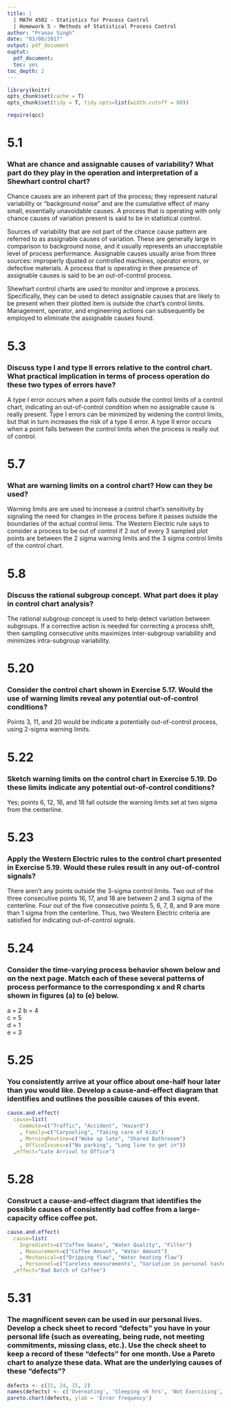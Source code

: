 ```yaml
---
title: |
  | MATH 4502 - Statistics for Process Control
  | Homework 5 - Methods of Statistical Process Control
author: "Pranav Singh"
date: "03/08/2017"
output: pdf_document
ouptut:
  pdf_document:
  toc: yes
toc_depth: 2
---
```


```r
library(knitr)
opts_chunk$set(cache = T)
opts_chunk$set(tidy = T, tidy.opts=list(width.cutoff = 80))

require(qcc)
```

# 5.1
### What are chance and assignable causes of variability? What part do they play in the operation and interpretation of a Shewhart control chart?

Chance causes are an inherent part of the process; they represent natural variability or "background noise" and are the cumulative effect of many small, essentially unavoidable causes. A process that is operating with only chance causes of variation present is said to be in statistical control. 

Sources of variability that are not part of the chance cause pattern are referred to as assignable causes of variation. These are generally large in comparison to background noise, and it usually represents an unacceptable level of process performance. Assignable causes usually arise from three sources: improperly djusted or controlled machines, operator errors, or defective materials. A process that is operating in thee presence of assignable causes is said to be an out-of-control process.

Shewhart control charts are used to monitor and improve a process. Specifically, they can be used to detect assignable causes that are likely to be present when their plotted item is outside the chart's control limits. Management, operator, and engineering actions can subsequently be employed to eliminate the assignable causes found.

# 5.3
### Discuss type I and type II errors relative to the control chart. What practical implication in terms of process operation do these two types of errors have?

A type I error occurs when a point falls outside the control limits of a control chart, indicating an out-of-control condition when no assignable cause is really present. Type I errors can be minimized by widening the control limits, but that in turn increases the risk of a type II error. A type II error occurs when a point falls between the control limits when the process is really out of control.

# 5.7
### What are warning limits on a control chart? How can they be used?

Warning limits are are used to increase a control chart's sensitivity by signaling the need for changes in the process before it passes outside the boundaries of the actual control limis. The Western Electric rule says to consider a process to be out of control if 2 out of every 3 sampled plot points are between the 2 sigma warning limits and the 3 sigma control limits of the control chart.

# 5.8
### Discuss the rational subgroup concept. What part does it play in control chart analysis?

The rational subgroup concept is used to help detect variation between subgroups. If a corrective action is needed for correcting a process shift, then sampling consecutive units maximizes inter-subgroup variability and minimizes intra-subgroup variability.

# 5.20
### Consider the control chart shown in Exercise 5.17. Would the use of warning limits reveal any potential out-of-control conditions?

Points 3, 11, and 20 would be indicate a potentially out-of-control process, using 2-sigma warning limits.

# 5.22
### Sketch warning limits on the control chart in Exercise 5.19. Do these limits indicate any potential out-of-control conditions?

Yes; points 6, 12, 16, and 18 fall outside the warning limits set at two sigma from the centerline.

# 5.23
### Apply the Western Electric rules to the control chart presented in Exercise 5.19. Would these rules result in any out-of-control signals?

There aren't any points outside the 3-sigma control limits. Two out of the three consecutive points 16, 17, and 18 are between 2 and 3 sigma of the centerline. Four out of the five consecutive points 5, 6, 7, 8, and 9 are more than 1 sigma from the centerline. Thus, two Western Electric criteria are satisfied for indicating out-of-control signals.

# 5.24
### Consider the time-varying process behavior shown below and on the next page. Match each of these several patterns of process performance to the corresponding x and R charts shown in figures (a) to (e) below.

a = 2
b = 4  
c = 5  
d = 1  
e = 3

# 5.25
### You consistently arrive at your office about one-half hour later than you would like. Develop a cause-and-effect diagram that identifies and outlines the possible causes of this event.
```r
cause.and.effect(
  cause=list(
    Commute=c("Traffic", "Accident", "Hazard")
    , Family=c("Carpooling", "Taking care of kids")
    , MorningRoutine=c("Woke up late", "Shared Bathrooom")
    , OfficeIssues=c("No parking", "Long line to get in"))
  ,effect="Late Arrival to Office")
```


# 5.28
### Construct a cause-and-effect diagram that identifies the possible causes of consistently bad coffee from a large-capacity office coffee pot.
```r
cause.and.effect(
  cause=list(
    Ingredients=c("Coffee beans", "Water Quality", "Filter")
    , Measurement=c("Coffee Amount", "Water Amount")
    , Mechanical=c("Dripping flaw", "Water heating flaw")
    , Personnel=c("Careless measurements", "Variation in personal tastes"))
  ,effect="Bad Batch of Coffee")
```

# 5.31
### The magnificent seven can be used in our personal lives. Develop a check sheet to record “defects” you have in your personal life (such as overeating, being rude, not meeting commitments, missing class, etc.). Use the check sheet to keep a record of these “defects” for one month. Use a Pareto chart to analyze these data. What are the underlying causes of these “defects”?

```r
defects <- c(15, 24, 15, 2)
names(defects) <- c('Overeating', 'Sleeping <6 hrs', 'Not Exercising', 'Missing Class')
pareto.chart(defects, ylab = 'Error frequency')
```

